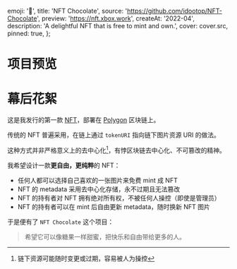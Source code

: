 
  emoji: '🍬',
  title: 'NFT Chocolate',
  source: 'https://github.com/idootop/NFT-Chocolate',
  preview: 'https://nft.xbox.work',
  createAt: '2022-04',
  description: 'A delightful NFT that is free to mint and own.',
  cover: cover.src,
  pinned: true,
};

# 项目预览


<BaseImage src={demo.src} alt="IU Chocolate" />

# 幕后花絮

这是我发行的第一款 [NFT](https://en.wikipedia.org/wiki/Non-fungible_token)，部署在 [Polygon](https://polygonscan.com/token/0xcd5982a4d04f44d7987c87dc30ed4856c1a64f14) 区块链上。

传统的 NFT 普遍采用，在链上通过 `tokenURI` 指向链下图片资源 URI 的做法。

这种方式并非严格意义上的去中心化[^1]，有悖区块链去中心化、不可篡改的精神。

我希望设计一款**更自由，更纯粹**的 NFT：

- 任何人都可以选择自己喜欢的一张图片来免费 mint 成 NFT
- NFT 的 metadata 采用去中心化存储，永不过期且无法篡改
- NFT 的持有者对 NFT 拥有绝对所有权，不被任何人操控（即使是管理员）
- NFT 的持有者可以在 mint 后自由更新 metadata，随时换新 NFT 图片

于是便有了 `NFT Chocolate` 这个项目：

> 希望它可以像糖果一样甜蜜，把快乐和自由带给更多的人。

[^1]: 链下资源可能随时变更或过期，容易被人为操控
